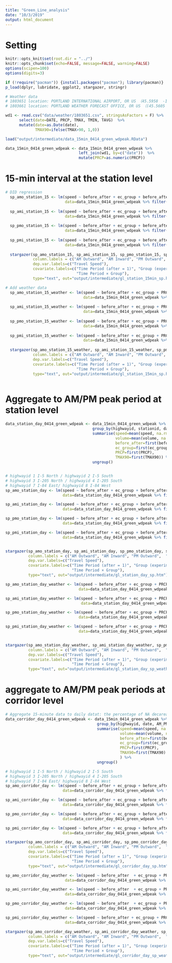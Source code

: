 ```yaml
---
title: "Green_Line_analysis"
date: "10/3/2019"
output: html_document
---
```

<style>
    body .main-container {
        max-width: 1100px;
    }
</style>

# Setting 
```r
knitr::opts_knit$set(root.dir = "../")
knitr::opts_chunk$set(echo=FALSE, message=FALSE, warning=FALSE)
options(scipen=100)
options(digits=3)

if (!require("pacman")) {install.packages("pacman"); library(pacman)}
p_load(dplyr, lubridate, ggplot2, stargazer, stringr)
```

```r
# Weather data 
# 1803651 location: PORTLAND INTERNATIONAL AIRPORT, OR US （45.5958	-122.6093）
# 1803661 location: PORTLAND WEATHER FORECAST OFFICE, OR US （(45.5605	-122.5383)

wd1 <- read.csv("data/weather/1803651.csv", stringsAsFactors = F) %>% 
      select(date=DATE, PRCP, TMAX, TMIN, TAVG)  %>% 
      mutate(date=as.Date(date),
             TMAX90=ifelse(TMAX>90, 1,0))

load("output/intermediate/data_15min_0414_green_wdpeak.RData")

data_15min_0414_green_wdpeak <- data_15min_0414_green_wdpeak %>%
                                left_join(wd1, by=c("date"))  %>%
                                mutate(PRCP=as.numeric(PRCP))
```

# 15-min interval at the station level 
```r
# DID regression 
  sp_amo_station_15 <- lm(speed ~ before_after + ec_group + before_after*ec_group, 
                          data=data_15min_0414_green_wdpeak %>% filter(AM_PM=="AM", highwayid %in% c(2, 4, 7)))
  
  sp_ami_station_15 <- lm(speed ~ before_after + ec_group + before_after*ec_group, 
                          data=data_15min_0414_green_wdpeak %>% filter(AM_PM=="AM", highwayid %in% c(1, 3, 8)))
  
  sp_pmo_station_15 <- lm(speed ~ before_after + ec_group + before_after*ec_group, 
                          data=data_15min_0414_green_wdpeak %>% filter(AM_PM=="PM", highwayid %in% c(2, 4, 7)))
  
  sp_pmi_station_15 <- lm(speed ~ before_after + ec_group + before_after*ec_group, 
                          data=data_15min_0414_green_wdpeak %>% filter(AM_PM=="PM", highwayid %in% c(1, 3, 8)))
  
  stargazer(sp_amo_station_15, sp_ami_station_15, sp_pmo_station_15, sp_pmi_station_15, 
            column.labels = c("AM Outward", "AM Inward", "PM Outward",  "PM Inward"),
            dep.var.labels=c("Travel Speed"),
            covariate.labels=c("Time Period (after = 1)", "Group (experimental group = 1)", 
                               "Time Period × Group"),
            type="text", out="output/intermediate/gl_station_15min_sp.htm")

# Add weather data 
  sp_amo_station_15_weather <- lm(speed ~ before_after + ec_group + PRCP + TMAX90 + before_after*ec_group,  
                                  data=data_15min_0414_green_wdpeak %>% filter(AM_PM=="AM", highwayid %in% c(2, 4, 7)))
  
  sp_ami_station_15_weather <- lm(speed ~ before_after + ec_group + PRCP + TMAX90 + before_after*ec_group, 
                                  data=data_15min_0414_green_wdpeak %>% filter(AM_PM=="AM", highwayid %in% c(1, 3, 8)))
  
  sp_pmo_station_15_weather <- lm(speed ~ before_after + ec_group + PRCP + TMAX90 + before_after*ec_group, 
                                  data=data_15min_0414_green_wdpeak %>% filter(AM_PM=="PM", highwayid %in% c(2, 4, 7)))
  
  sp_pmi_station_15_weather <- lm(speed ~ before_after + ec_group + PRCP + TMAX90 + before_after*ec_group, 
                                  data=data_15min_0414_green_wdpeak %>% filter(AM_PM=="PM", highwayid %in% c(1, 3, 8)))
  
  stargazer(sp_amo_station_15_weather, sp_ami_station_15_weather, sp_pmo_station_15_weather, sp_pmi_station_15_weather, 
            column.labels = c("AM Outward", "AM Inward", "PM Outward",  "PM Inward"),
            dep.var.labels=c("Travel Speed"),
            covariate.labels=c("Time Period (after = 1)", "Group (experimental group = 1)", "Precipitation", "Temperature over 90",
                               "Time Period × Group"),
            type="text", out="output/intermediate/gl_station_15min_sp.htm")
  

```

# Aggregate to AM/PM peak period at station level 
```r
data_station_day_0414_green_wdpeak <- data_15min_0414_green_wdpeak %>%
                                      group_by(highwayid, stationid, date, AM_PM) %>%
                                      summarise(speed=mean(speed, na.rm=TRUE),
                                                volume=mean(volume, na.rm=TRUE),
                                                before_after=first(before_after),
                                                ec_group=first(ec_group),
                                                PRCP=first(PRCP),
                                                TMAX90=first(TMAX90)) %>% 
                                      ungroup() 


# highwayid 1 I-5 North / highwayid 2 I-5 South 
# highwayid 3 I-205 North / highwayid 4 I-205 South
# highwayid 7 I-84 East/ highwayid 8 I-84 West 
sp_amo_station_day <- lm(speed ~ before_after + ec_group + before_after*ec_group, 
                         data=data_station_day_0414_green_wdpeak %>% filter(AM_PM=="AM", highwayid %in% c(2, 4, 7)))

sp_ami_station_day <- lm(speed ~ before_after + ec_group + before_after*ec_group, 
                         data=data_station_day_0414_green_wdpeak %>% filter(AM_PM=="AM", highwayid %in% c(1, 3, 8)))

sp_pmo_station_day <- lm(speed ~ before_after + ec_group + before_after*ec_group, 
                         data=data_station_day_0414_green_wdpeak %>% filter(AM_PM=="PM", highwayid %in% c(2, 4, 7)))

sp_pmi_station_day <- lm(speed ~ before_after + ec_group + before_after*ec_group, 
                         data=data_station_day_0414_green_wdpeak %>% filter(AM_PM=="PM", highwayid %in% c(1, 3, 8)))


stargazer(sp_amo_station_day, sp_ami_station_day, sp_pmo_station_day, sp_pmi_station_day, 
          column.labels = c("AM Outward", "AM Inward", "PM Outward",  "PM Inward"),
          dep.var.labels=c("Travel Speed"),
          covariate.labels=c("Time Period (after = 1)", "Group (experimental group = 1)", 
                             "Time Period × Group"),
          type="text", out="output/intermediate/gl_station_day_sp.htm")

sp_amo_station_day_weather <- lm(speed ~ before_after + ec_group + PRCP + TMAX90 + before_after*ec_group, 
                                data=data_station_day_0414_green_wdpeak %>% filter(AM_PM=="AM", highwayid %in% c(2, 4, 7)))

sp_ami_station_day_weather <- lm(speed ~ before_after + ec_group + PRCP + TMAX90 + before_after*ec_group, 
                                 data=data_station_day_0414_green_wdpeak %>% filter(AM_PM=="AM", highwayid %in% c(1, 3, 8)))

sp_pmo_station_day_weather <- lm(speed ~ before_after + ec_group + PRCP + TMAX90 + before_after*ec_group, 
                                data=data_station_day_0414_green_wdpeak %>% filter(AM_PM=="PM", highwayid %in% c(2, 4, 7)))

sp_pmi_station_day_weather <- lm(speed ~ before_after + ec_group + PRCP + TMAX90 + before_after*ec_group, 
                                data=data_station_day_0414_green_wdpeak %>% filter(AM_PM=="PM", highwayid %in% c(1, 3, 8)))


stargazer(sp_amo_station_day_weather, sp_ami_station_day_weather, sp_pmo_station_day_weather, sp_pmi_station_day_weather, 
          column.labels = c("AM Outward", "AM Inward", "PM Outward",  "PM Inward"),
          dep.var.labels=c("Travel Speed"),
          covariate.labels=c("Time Period (after = 1)", "Group (experimental group = 1)", "Precipitation", "Temperature over 90",
                             "Time Period × Group"),
          type="text", out="output/intermediate/gl_station_day_sp_weather.htm")  
```

# aggregate to AM/PM peak periods at corridor level 
```r
# Aggregate 15-minute data to daily datat: the percentage of NA decareases from 3.81% to 0.07% 
data_corridor_day_0414_green_wdpeak <- data_15min_0414_green_wdpeak %>%
                                        group_by(highwayid, date, AM_PM) %>%
                                        summarise(speed=mean(speed, na.rm=TRUE),
                                                  volume=mean(volume, na.rm=TRUE),
                                                  before_after=first(before_after),
                                                  ec_group=first(ec_group),
                                                  PRCP=first(PRCP),
                                                  TMAX90=first(TMAX90)
                                                  ) %>% 
                                        ungroup() 

# highwayid 1 I-5 North / highwayid 2 I-5 South 
# highwayid 3 I-205 North / highwayid 4 I-205 South
# highwayid 7 I-84 East/ highwayid 8 I-84 West 
sp_amo_corridor_day <- lm(speed ~ before_after + ec_group + before_after*ec_group, 
                         data=data_corridor_day_0414_green_wdpeak %>% filter(AM_PM=="AM", highwayid %in% c(2, 4, 7)))

sp_ami_corridor_day <- lm(speed ~ before_after + ec_group + before_after*ec_group, 
                         data=data_corridor_day_0414_green_wdpeak %>% filter(AM_PM=="AM", highwayid %in% c(1, 3, 8)))

sp_pmo_corridor_day <- lm(speed ~ before_after + ec_group + before_after*ec_group, 
                         data=data_corridor_day_0414_green_wdpeak %>% filter(AM_PM=="PM", highwayid %in% c(2, 4, 7)))

sp_pmi_corridor_day <- lm(speed ~ before_after + ec_group + before_after*ec_group, 
                         data=data_corridor_day_0414_green_wdpeak %>% filter(AM_PM=="PM", highwayid %in% c(1, 3, 8)))

stargazer(sp_amo_corridor_day, sp_ami_corridor_day, sp_pmo_corridor_day, sp_pmi_corridor_day, 
          column.labels = c("AM Outward", "AM Inward", "PM Outward",  "PM Inward"),
          dep.var.labels=c("Travel Speed"),
          covariate.labels=c("Time Period (after = 1)", "Group (experimental group = 1)", 
                             "Time Period × Group"),
          type="text", out="output/intermediate/gl_corridor_day_sp.htm")

sp_amo_corridor_day_weather <- lm(speed ~ before_after  + ec_group + PRCP + TMAX90 + before_after*ec_group, 
                          data=data_corridor_day_0414_green_wdpeak %>% filter(AM_PM=="AM", highwayid %in% c(2, 4, 7)))

sp_ami_corridor_day_weather <- lm(speed ~ before_after  + ec_group + PRCP + TMAX90 + before_after*ec_group, 
                          data=data_corridor_day_0414_green_wdpeak %>% filter(AM_PM=="AM", highwayid %in% c(1, 3, 8)))

sp_pmo_corridor_day_weather <- lm(speed ~ before_after  + ec_group + PRCP + TMAX90 + before_after*ec_group, 
                          data=data_corridor_day_0414_green_wdpeak %>% filter(AM_PM=="PM", highwayid %in% c(2, 4, 7)))

sp_pmi_corridor_day_weather <- lm(speed ~ before_after + ec_group + PRCP + TMAX90 + before_after*ec_group, 
                          data=data_corridor_day_0414_green_wdpeak %>% filter(AM_PM=="PM", highwayid %in% c(1, 3, 8)))

stargazer(sp_amo_corridor_day_weather, sp_ami_corridor_day_weather, sp_pmo_corridor_day_weather, sp_pmi_corridor_day_weather, 
          column.labels = c("AM Outward", "AM Inward", "PM Outward",  "PM Inward"),
          dep.var.labels=c("Travel Speed"),
          covariate.labels=c("Time Period (after = 1)", "Group (experimental group = 1)", "Precipitation", "Temperature over 90",
                             "Time Period × Group"),
          type="text", out="output/intermediate/gl_corridor_day_sp_weather.htm")


```

